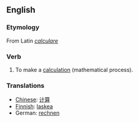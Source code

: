 ==English==

===Etymology===
From Latin ''[[calculare]]''

===Verb===

# To make a [[calculation]] (mathematical process).

===Translations===
*[[Chinese]]: [[计算]]
*[[Finnish]]: [[laskea]]
*German: [[rechnen]]